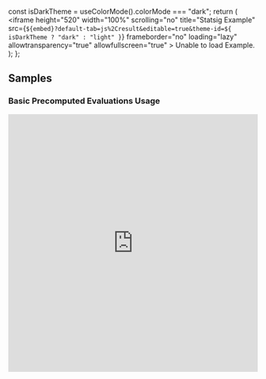 
  const isDarkTheme = useColorMode().colorMode === "dark";
  return (
    <iframe
      height="520"
      width="100%"
      scrolling="no"
      title="Statsig Example"
      src={`${embed}?default-tab=js%2Cresult&editable=true&theme-id=${
        isDarkTheme ? "dark" : "light"
      }`}
      frameborder="no"
      loading="lazy"
      allowtransparency="true"
      allowfullscreen="true"
    >
      Unable to load Example.
    </iframe>
  );
};

## Samples

### Basic Precomputed Evaluations Usage

<GitHubEmbed url="https://raw.githubusercontent.com/statsig-io/js-client-monorepo/main/samples/react/src/BundleSizeExamplePage.tsx" />

<CodePen embed="https://codepen.io/daniel-statsig/embed/mdgyVyZ" />

<iframe
  frameborder="0"
  scrolling="no"
  height="520"
  width="100%"
  allow="clipboard-write"
  src="https://emgithub.com/iframe.html?target=https%3A%2F%2Fgithub.com%2Fstatsig-io%2Fjs-client-monorepo%2Fblob%2Fmain%2Fsamples%2Freact%2Fsrc%2FClientEventStreamExamplePage.tsx%23L63-L83&style=atom-one-dark&type=code&showBorder=on&showLineNumbers=on&showFileMeta=on&showCopy=on"
></iframe>
